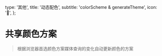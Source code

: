   type: '其他',
  title: '动态配色',
  subtitle: 'colorScheme & generateTheme',
  icon: '👅',
};

<Box>

# 共享颜色方案

> 根据浏览器首选颜色方案媒体查询的变化自动更新颜色的方案

<SandboxGroup name="color-scheme" col="1" />
</Box>
